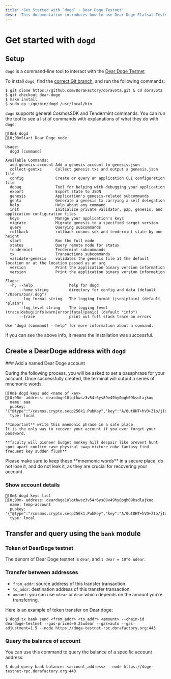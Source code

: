```yaml
---
title: 'Get Started with `dogd` · Dear Doge Testnet'
desc: 'This documentation introduces how to use Dear Doge Flatsat Testnet to deploy and simulate applications running in space orbit.'
---
```



# Get started with `dogd`

## Setup

`dogd` is a command-line tool to interact with the [Dear Doge Testnet](https://deardoge-testnet-explorer.dorafactory.org/deardoge)

To install `dogd`, find the [correct Git branch](https://github.com/DoraFactory/doravota/tree/dear-doge), and run the following commands:

```ansi filename="Terminal"
$ git clone https://github.com/DoraFactory/doravota.git & cd doravota
$ git checkout dear-doge
$ make install
$ sudo cp ~/go/bin/dogd /usr/local/bin
```

`dogd` supports general CosmosSDK and Tendermint commands. You can run the tool to see a list of commands with explanations of what they do with `dogd`:

```ansi filename="Terminal"
[0m$ dogd
[0;90mStart Dear Doge node

Usage:
  dogd [command]

Available Commands:
  add-genesis-account Add a genesis account to genesis.json
  collect-gentxs      Collect genesis txs and output a genesis.json file
  config              Create or query an application CLI configuration file
  debug               Tool for helping with debugging your application
  export              Export state to JSON
  genesis             Application's genesis-related subcommands
  gentx               Generate a genesis tx carrying a self delegation
  help                Help about any command
  init                Initialize private validator, p2p, genesis, and application configuration files
  keys                Manage your application's keys
  migrate             Migrate genesis to a specified target version
  query               Querying subcommands
  rollback            rollback cosmos-sdk and tendermint state by one height
  start               Run the full node
  status              Query remote node for status
  tendermint          Tendermint subcommands
  tx                  Transactions subcommands
  validate-genesis    validates the genesis file at the default location or at the location passed as an arg
  version             Print the application binary version information
  version             Print the application binary version information

Flags:
  -h, --help                help for dogd
      --home string         directory for config and data (default "/Users/bun/.dog")
      --log_format string   The logging format (json|plain) (default "plain")
      --log_level string    The logging level (trace|debug|info|warn|error|fatal|panic) (default "info")
      --trace               print out full stack trace on errors

Use "dogd [command] --help" for more information about a command.
```

If you can see the above info, it means the installation was successful.

## Create a DearDoge address with `dogd`

<Steps>
### Add a named Dear Doge account

During the following process, you will be asked to set a passphrase for your account. Once successfully created, the terminal will output a series of mnemonic words.

```ansi filename="Terminal"
[0m$ dogd keys add <name of key>
[0;90m- address: deardoge10lqthwsz3v54r6ys89v49hy0pgh09ksdlajkuq
  name: aaa
  pubkey: '{"@type":"/cosmos.crypto.secp256k1.PubKey","key":"A/0ut8HT+hVO+Z1o/jIxWpvR6iVootcaW+Gjkv8zDfF7"}'
  type: local

**Important** write this mnemonic phrase in a safe place.
It is the only way to recover your account if you ever forget your password.

**faculty will pioneer budget monkey hill despair like prevent hunt spot apart confirm cave physical swap mixture cube fantasy find frequent key sudden flush**
```

<Callout type="warning">
  Please make sure to keep these **mnemonic words** in a secure place, do not
  lose it, and do not leak it, as they are crucial for recovering your account.
</Callout>

### Show account details

```ansi filename="Terminal"
[0m$ dogd keys list
[0;90m- address: deardoge10lqthwsz3v54r6ys89v49hy0pgh09ksdlajkuq
  name: temp-account
  pubkey: '{"@type":"/cosmos.crypto.secp256k1.PubKey","key":"A/0ut8HT+hVO+Z1o/jIxWpvR6iVootcaW+Gjkv8zDfF7"}'
  type: local
```

</Steps>

## Transfer and query using the `bank` module

### Token of DearDoge testnet

The denom of Dear Doge testnet is `dear`, and `1 dear = 10^6 udear`.

### Transfer between addresses

- `from_addr`: source address of this transfer transaction.
- `to_addr`: destination address of this transfer transaction.
- `amount`: you can use `udear` or `dear` which depends on the amount you’re transferring.

Here is an example of token transfer on Dear doge:

```ansi filename="Terminal"
$ dogd tx bank send <from_addr> <to_addr> <amount> --chain-id deardoge-testnet --gas-prices=0.25udear --gas=auto --gas-adjustment=1.5 --node https://doge-testnet-rpc.dorafactory.org:443
```

### Query the balance of account

You can use this command to query the balance of a specific account address.

```ansi filename="Terminal"
$ dogd query bank balances <account_address> --node https://doge-testnet-rpc.dorafactory.org:443
```
